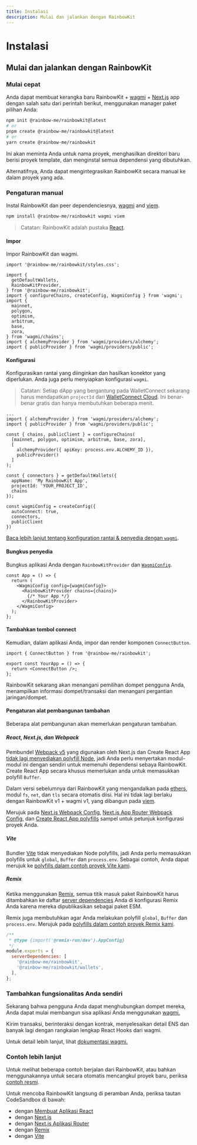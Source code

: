```yaml
---
title: Instalasi
description: Mulai dan jalankan dengan RainbowKit
---
```


# Instalasi

## Mulai dan jalankan dengan RainbowKit

### Mulai cepat

Anda dapat membuat kerangka baru RainbowKit + [wagmi](https://wagmi.sh) + [Next.js](https://nextjs.org) app dengan salah satu dari perintah berikut, menggunakan manager paket pilihan Anda:

```bash
npm init @rainbow-me/rainbowkit@latest
# or
pnpm create @rainbow-me/rainbowkit@latest
# or
yarn create @rainbow-me/rainbowkit
```

Ini akan meminta Anda untuk nama proyek, menghasilkan direktori baru berisi proyek template, dan menginstal semua dependensi yang dibutuhkan.

Alternatifnya, Anda dapat mengintegrasikan RainbowKit secara manual ke dalam proyek yang ada.

### Pengaturan manual

Instal RainbowKit dan peer dependenciesnya, [wagmi](https://wagmi.sh/) and [viem](https://viem.sh).

```bash
npm install @rainbow-me/rainbowkit wagmi viem
```

> Catatan: RainbowKit adalah pustaka [React](https://reactjs.org/).

#### Impor

Impor RainbowKit dan wagmi.

```tsx
import '@rainbow-me/rainbowkit/styles.css';

import {
  getDefaultWallets,
  RainbowKitProvider,
} from '@rainbow-me/rainbowkit';
import { configureChains, createConfig, WagmiConfig } from 'wagmi';
import {
  mainnet,
  polygon,
  optimism,
  arbitrum,
  base,
  zora,
} from 'wagmi/chains';
import { alchemyProvider } from 'wagmi/providers/alchemy';
import { publicProvider } from 'wagmi/providers/public';
```

#### Konfigurasi

Konfigurasikan rantai yang diinginkan dan hasilkan konektor yang diperlukan. Anda juga perlu menyiapkan konfigurasi `wagmi`.

> Catatan: Setiap dApp yang bergantung pada WalletConnect sekarang harus mendapatkan `projectId` dari [WalletConnect Cloud](https://cloud.walletconnect.com/). Ini benar-benar gratis dan hanya membutuhkan beberapa menit.

```tsx line=4-99
...
import { alchemyProvider } from 'wagmi/providers/alchemy';
import { publicProvider } from 'wagmi/providers/public';

const { chains, publicClient } = configureChains(
  [mainnet, polygon, optimism, arbitrum, base, zora],
  [
    alchemyProvider({ apiKey: process.env.ALCHEMY_ID }),
    publicProvider()
  ]
);

const { connectors } = getDefaultWallets({
  appName: 'My RainbowKit App',
  projectId: 'YOUR_PROJECT_ID',
  chains
});

const wagmiConfig = createConfig({
  autoConnect: true,
  connectors,
  publicClient
})
```

[Baca lebih lanjut tentang konfiguration rantai & penyedia dengan `wagmi`](https://wagmi.sh/docs/providers/configuring-chains).

#### Bungkus penyedia

Bungkus aplikasi Anda dengan `RainbowKitProvider` dan [`WagmiConfig`](https://wagmi.sh/docs/provider).

```tsx
const App = () => {
  return (
    <WagmiConfig config={wagmiConfig}>
      <RainbowKitProvider chains={chains}>
        {/* Your App */}
      </RainbowKitProvider>
    </WagmiConfig>
  );
};
```

#### Tambahkan tombol connect

Kemudian, dalam aplikasi Anda, impor dan render komponen `ConnectButton`.

```tsx
import { ConnectButton } from '@rainbow-me/rainbowkit';

export const YourApp = () => {
  return <ConnectButton />;
};
```

RainbowKit sekarang akan menangani pemilihan dompet pengguna Anda, menampilkan informasi dompet/transaksi dan menangani pergantian jaringan/dompet.

#### Pengaturan alat pembangunan tambahan

Beberapa alat pembangunan akan memerlukan pengaturan tambahan.

##### React, Next.js, dan Webpack

Pembundel [Webpack v5](https://webpack.js.org/blog/2020-10-10-webpack-5-release/) yang digunakan oleh Next.js dan Create React App [tidak lagi menyediakan polyfill Node](https://webpack.js.org/blog/2020-10-10-webpack-5-release/#automatic-nodejs-polyfills-removed), jadi Anda perlu menyertakan modul-modul ini dengan sendiri untuk memenuhi dependensi sebaya RainbowKit. Create React App secara khusus memerlukan anda untuk memasukkan polyfill `Buffer`.

Dalam versi sebelumnya dari RainbowKit yang mengandalkan pada [ethers](https://docs.ethers.org/v5/), modul `fs`, `net`, dan `tls` secara otomatis diisi. Hal ini tidak lagi berlaku dengan RainbowKit v1 + wagmi v1, yang dibangun pada [viem](https://viem.sh/).

Merujuk pada [Next.js Webpack Config](https://github.com/rainbow-me/rainbowkit/blob/main/examples/with-next/next.config.js), [Next.js App Router Webpack Config](https://github.com/rainbow-me/rainbowkit/blob/main/examples/with-next-app/next.config.js), dan [Create React App polyfills](https://github.com/rainbow-me/rainbowkit/blob/main/examples/with-create-react-app/src/polyfills.ts) sampel untuk petunjuk konfigurasi proyek Anda.

##### Vite

Bundler [Vite](https://vitejs.dev) tidak menyediakan Node polyfills, jadi Anda perlu memasukkan polyfills untuk `global`, `Buffer` dan `process.env`. Sebagai contoh, Anda dapat merujuk ke [polyfills dalam contoh proyek Vite kami](https://github.com/rainbow-me/rainbowkit/tree/main/examples/with-vite/src/polyfills.ts).

##### Remix

Ketika menggunakan [Remix](https://remix.run), semua titik masuk paket RainbowKit harus ditambahkan ke daftar [server dependencies](https://remix.run/docs/en/v1/pages/gotchas#importing-esm-packages) Anda di konfigurasi Remix Anda karena mereka dipublikasikan sebagai paket ESM.

Remix juga membutuhkan agar Anda melakukan polyfill `global`, `Buffer` dan `process.env`. Merujuk pada [polyfills dalam contoh proyek Remix kami](https://github.com/rainbow-me/rainbowkit/blob/main/examples/with-remix/app/polyfills.ts).

```js
/**
 * @type {import('@remix-run/dev').AppConfig}
 */
module.exports = {
  serverDependencies: [
    '@rainbow-me/rainbowkit',
    '@rainbow-me/rainbowkit/wallets',
  ],
};
```

### Tambahkan fungsionalitas Anda sendiri

Sekarang bahwa pengguna Anda dapat menghubungkan dompet mereka, Anda dapat mulai membangun sisa aplikasi Anda menggunakan [wagmi.](https://wagmi.sh)

Kirim transaksi, berinteraksi dengan kontrak, menyelesaikan detail ENS dan banyak lagi dengan rangkaian lengkap React Hooks dari wagmi.

Untuk detail lebih lanjut, lihat [dokumentasi wagmi.](https://wagmi.sh)

### Contoh lebih lanjut

Untuk melihat beberapa contoh berjalan dari RainbowKit, atau bahkan menggunakannya untuk secara otomatis mencangkul proyek baru, periksa [contoh resmi](https://github.com/rainbow-me/rainbowkit/tree/main/examples).

Untuk mencoba RainbowKit langsung di peramban Anda, periksa tautan CodeSandbox di bawah:

-   dengan [Membuat Aplikasi React](https://codesandbox.io/p/sandbox/github/rainbow-me/rainbowkit/tree/main/examples/with-create-react-app)
-   dengan [Next.js](https://codesandbox.io/p/sandbox/github/rainbow-me/rainbowkit/tree/main/examples/with-next)
-   dengan [Next.js Aplikasi Router](https://codesandbox.io/p/sandbox/github/rainbow-me/rainbowkit/tree/main/examples/with-next-app)
-   dengan [Remix](https://codesandbox.io/p/sandbox/github/rainbow-me/rainbowkit/tree/main/examples/with-remix)
-   dengan [Vite](https://codesandbox.io/p/sandbox/github/rainbow-me/rainbowkit/tree/main/examples/with-vite)
